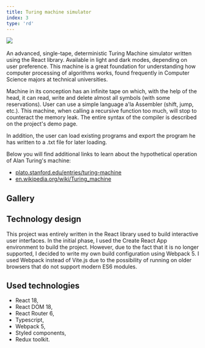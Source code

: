 ```yaml
---
title: Turing machine simulator
index: 3
type: 'rd'
---
```



[![](https://img.shields.io/badge/github-000000?style=for-the-badge&logo=github)](https://github.com/milosz08/turing-machine-simulator) &nbsp;

An advanced, single-tape, deterministic Turing Machine simulator written using the React library. Available in light and
dark modes, depending on user preference. This machine is a great foundation for understanding how computer processing of
algorithms works, found frequently in Computer Science majors at technical universities.

Machine in its conception has an infinite tape on which, with the help of the head, it can read, write and delete almost
all symbols (with some reservations). User can use a simple language a'la Assembler (shift, jump, etc.). This machine,
when calling a recursive function too much, will stop to counteract the memory leak. The entire syntax of the compiler
is described on the project's demo page.

In addition, the user can load existing programs and export the program he has written to a .txt file for later loading.

Below you will find additional links to learn about the hypothetical operation of Alan Turing's machine:
* [plato.stanford.edu/entries/turing-machine](https://plato.stanford.edu/entries/turing-machine)
* [en.wikipedia.org/wiki/Turing_machine](https://en.wikipedia.org/wiki/Turing_machine)

## Gallery

<Gallery />

## Technology design

This project was entirely written in the React library used to build interactive user interfaces. In the initial phase, I
used the Create React App environment to build the project. However, due to the fact that it is no longer supported, I
decided to write my own build configuration using Webpack 5. I used Webpack instead of Vite.js due to the possibility of
running on older browsers that do not support modern ES6 modules.

## Used technologies

- React 18,
- React DOM 18,
- React Router 6,
- Typescript,
- Webpack 5,
- Styled components,
- Redux toolkit.
